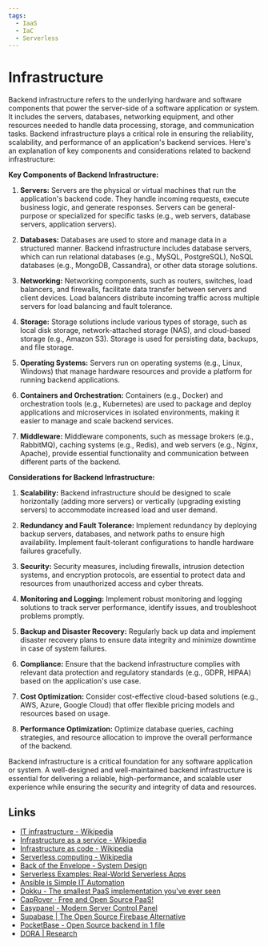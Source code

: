 ```yaml
---
tags:
  - IaaS
  - IaC
  - Serverless
---
```


# Infrastructure

Backend infrastructure refers to the underlying hardware and software components that power the server-side of a software application or system. It includes the servers, databases, networking equipment, and other resources needed to handle data processing, storage, and communication tasks. Backend infrastructure plays a critical role in ensuring the reliability, scalability, and performance of an application's backend services. Here's an explanation of key components and considerations related to backend infrastructure:

**Key Components of Backend Infrastructure:**

1. **Servers:** Servers are the physical or virtual machines that run the application's backend code. They handle incoming requests, execute business logic, and generate responses. Servers can be general-purpose or specialized for specific tasks (e.g., web servers, database servers, application servers).

2. **Databases:** Databases are used to store and manage data in a structured manner. Backend infrastructure includes database servers, which can run relational databases (e.g., MySQL, PostgreSQL), NoSQL databases (e.g., MongoDB, Cassandra), or other data storage solutions.

3. **Networking:** Networking components, such as routers, switches, load balancers, and firewalls, facilitate data transfer between servers and client devices. Load balancers distribute incoming traffic across multiple servers for load balancing and fault tolerance.

4. **Storage:** Storage solutions include various types of storage, such as local disk storage, network-attached storage (NAS), and cloud-based storage (e.g., Amazon S3). Storage is used for persisting data, backups, and file storage.

5. **Operating Systems:** Servers run on operating systems (e.g., Linux, Windows) that manage hardware resources and provide a platform for running backend applications.

6. **Containers and Orchestration:** Containers (e.g., Docker) and orchestration tools (e.g., Kubernetes) are used to package and deploy applications and microservices in isolated environments, making it easier to manage and scale backend services.

7. **Middleware:** Middleware components, such as message brokers (e.g., RabbitMQ), caching systems (e.g., Redis), and web servers (e.g., Nginx, Apache), provide essential functionality and communication between different parts of the backend.

**Considerations for Backend Infrastructure:**

1. **Scalability:** Backend infrastructure should be designed to scale horizontally (adding more servers) or vertically (upgrading existing servers) to accommodate increased load and user demand.

2. **Redundancy and Fault Tolerance:** Implement redundancy by deploying backup servers, databases, and network paths to ensure high availability. Implement fault-tolerant configurations to handle hardware failures gracefully.

3. **Security:** Security measures, including firewalls, intrusion detection systems, and encryption protocols, are essential to protect data and resources from unauthorized access and cyber threats.

4. **Monitoring and Logging:** Implement robust monitoring and logging solutions to track server performance, identify issues, and troubleshoot problems promptly.

5. **Backup and Disaster Recovery:** Regularly back up data and implement disaster recovery plans to ensure data integrity and minimize downtime in case of system failures.

6. **Compliance:** Ensure that the backend infrastructure complies with relevant data protection and regulatory standards (e.g., GDPR, HIPAA) based on the application's use case.

7. **Cost Optimization:** Consider cost-effective cloud-based solutions (e.g., AWS, Azure, Google Cloud) that offer flexible pricing models and resources based on usage.

8. **Performance Optimization:** Optimize database queries, caching strategies, and resource allocation to improve the overall performance of the backend.

Backend infrastructure is a critical foundation for any software application or system. A well-designed and well-maintained backend infrastructure is essential for delivering a reliable, high-performance, and scalable user experience while ensuring the security and integrity of data and resources.

## Links

- [IT infrastructure - Wikipedia](https://en.wikipedia.org/wiki/IT_infrastructure)
- [Infrastructure as a service - Wikipedia](https://en.wikipedia.org/wiki/Infrastructure_as_a_service)
- [Infrastructure as code - Wikipedia](https://en.wikipedia.org/wiki/Infrastructure_as_code)
- [Serverless computing - Wikipedia](https://en.wikipedia.org/wiki/Serverless_computing)
- [Back of the Envelope - System Design](https://systemdesign.one/back-of-the-envelope)
- [Serverless Examples: Real-World Serverless Apps](https://www.serverless.com/examples/)
- [Ansible is Simple IT Automation](https://www.ansible.com/)
- [Dokku - The smallest PaaS implementation you've ever seen](https://dokku.com/)
- [CapRover · Free and Open Source PaaS!](https://caprover.com/)
- [Easypanel - Modern Server Control Panel](https://easypanel.io/)
- [Supabase | The Open Source Firebase Alternative](https://supabase.com/)
- [PocketBase - Open Source backend in 1 file](https://pocketbase.io/)
- [DORA | Research](https://dora.dev/research/)
